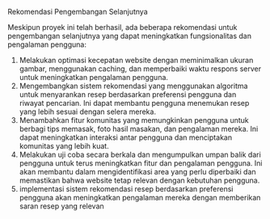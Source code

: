 Rekomendasi Pengembangan Selanjutnya

Meskipun proyek ini telah berhasil, ada beberapa rekomendasi untuk pengembangan selanjutnya yang dapat meningkatkan fungsionalitas dan pengalaman pengguna:

1. Melakukan optimasi kecepatan website dengan meminimalkan ukuran gambar, menggunakan caching, dan memperbaiki waktu respons server untuk meningkatkan pengalaman pengguna.
2. Mengembangkan sistem rekomendasi yang menggunakan algoritma untuk menyarankan resep berdasarkan preferensi pengguna dan riwayat pencarian. Ini dapat membantu pengguna menemukan resep yang lebih sesuai dengan selera mereka.
3. Menambahkan fitur komunitas yang memungkinkan pengguna untuk berbagi tips memasak, foto hasil masakan, dan pengalaman mereka. Ini dapat meningkatkan interaksi antar pengguna dan menciptakan komunitas yang lebih kuat.
4. Melakukan uji coba secara berkala dan mengumpulkan umpan balik dari pengguna untuk terus meningkatkan fitur dan pengalaman pengguna. Ini akan membantu dalam mengidentifikasi area yang perlu diperbaiki dan memastikan bahwa website tetap relevan dengan kebutuhan pengguna.
5. implementasi sistem rekomendasi resep berdasarkan preferensi pengguna akan meningkatkan pengalaman mereka dengan memberikan saran resep yang relevan